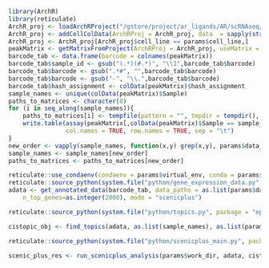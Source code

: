 ```r
library(ArchR)
library(reticulate)
ArchR_proj <- loadArchRProject("/gstore/project/ar_ligands/AR/scRNAseq/NGS4557_BRG1i/OUTPUT/gp.sa.archr")
ArchR_proj <- addCellColData(ArchRProj = ArchR_proj, data  = sapply(strsplit(ArchR_proj$hash_assignment, split = "_"), "[",2), name = "cell_line", cells = ArchR_proj$cellNames)
ArchR_proj <- ArchR_proj[ArchR_proj$cell_line == params$cell_line,]
peakMatrix <- getMatrixFromProject(ArchRProj = ArchR_proj, useMatrix = "PeakMatrix")
barcode_tab <- data.frame(barcode = colnames(peakMatrix))
barcode_tab$sample_id <- gsub("(.*)(#.*)", "\\1",barcode_tab$barcode)
barcode_tab$barcode <- gsub(".*#", "",barcode_tab$barcode)
barcode_tab$barcode <- gsub("-", "\\.",barcode_tab$barcode)
barcode_tab$hash_assignment <- colData(peakMatrix)$hash_assignment 
sample_names <- unique(colData(peakMatrix)$Sample)
paths_to_matrices <- character(0)
for (i in seq_along(sample_names)){
    paths_to_matrices[i] <- tempfile(pattern = "", tmpdir = tempdir(), fileext = ".tsv")
    write.table(assay(peakMatrix[,colData(peakMatrix)$Sample == sample_names[i]]), file = paths_to_matrices[i],
                col.names = TRUE, row.names = TRUE, sep = "\t")
}
new_order <- vapply(sample_names, function(x,y) grep(x,y), params$data_file_paths, FUN.VALUE = numeric(1))
sample_names <- sample_names[new_order]
paths_to_matrices <- paths_to_matrices[new_order]

reticulate::use_condaenv(condaenv = params$virtual_env, conda = params$conda_exe)
reticulate::source_python(system.file("python/gene_expression_data.py", package = "epiregulon.benchmark"))
adata <- get_annotated_data(barcode_tab, data_paths = as.list(params$data_file_paths), sample_names = as.list(sample_names), 
    n_top_genes=as.integer(2000), mode = "scenicplus")

reticulate::source_python(system.file("python/topics.py", package = "epiregulon.benchmark"))

cistopic_obj <- find_topics(adata, as.list(sample_names), as.list(params$data_file_paths), params$work_dir, params$temp_dir, as.list(paths_to_matrices))

reticulate::source_python(system.file("python/scenicplus_main.py", package = "epiregulon.benchmark"))

scenic_plus_res <- run_scenicplus_analysis(params$work_dir, adata, cistopic_obj, params$n_cpu)
```
